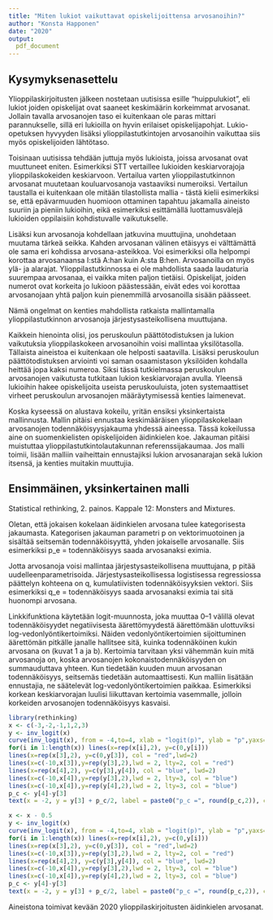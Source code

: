 ```yaml
---
title: "Miten lukiot vaikuttavat opiskelijoittensa arvosanoihin?"
author: "Konsta Happonen"
date: "2020"
output:
  pdf_document
---
```


## Kysymyksenasettelu
Ylioppilaskirjoitusten jälkeen nostetaan uutisissa esille "huippulukiot", eli lukiot joiden opiskelijat ovat saaneet keskimäärin korkeimmat arvosanat.
Jollain tavalla arvosanojen taso ei kuitenkaan ole paras mittari parannukselle, sillä eri lukioilla on hyvin erilaiset opiskelijapohjat. Lukio-opetuksen
hyvyyden lisäksi ylioppilastutkintojen arvosanoihin vaikuttaa siis myös opiskelijoiden lähtötaso.

Toisinaan uutisissa tehdään juttuja myös lukioista, joissa arvosanat ovat muuttuneet eniten. Esimerkiksi STT vertaillee lukioiden 
keskiarvorajoja ylioppilaskokeiden keskiarvoon. Vertailua varten ylioppilastutkinnon arvosanat muutetaan kouluarvosanoja vastaaviksi numeroiksi.
Vertailun taustalla ei kuitenkaan ole mitään tilastollista mallia - tästä kielii esimerkiksi se, että epävarmuuden huomioon ottaminen tapahtuu jakamalla
aineisto suuriin ja pieniin lukioihin, eikä esimerkiksi esittämällä luottamusvälejä lukioiden oppilaisiin kohdistuvalle vaikutukselle.

Lisäksi kun arvosanoja kohdellaan jatkuvina muuttujina, unohdetaan muutama tärkeä seikka. Kahden arvosanan välinen etäisyys ei välttämättä ole sama eri kohdissa arvosana-asteikkoa. Voi esimerkiksi olla helpompi korottaa arvosanaansa I:stä A:han kuin A:sta B:hen. Arvosanoilla on myös ylä- ja alarajat. Ylioppilastutkinnossa ei ole mahdollista saada laudaturia suurempaa arvosanaa, ei vaikka miten paljon tietäisi. Opiskelijat, joiden numerot ovat korkeita jo lukioon päästessään, eivät edes voi korottaa arvosanojaan yhtä paljon kuin pienemmillä arvosanoilla sisään päässeet.

Nämä ongelmat on kenties mahdollista ratkaista mallintamalla ylioppilastutkinnon arvosanoja järjestysasteikollisena muuttujana.

Kaikkein hienointa olisi, jos peruskoulun päättötodistuksen ja lukion vaikutuksia ylioppilaskokeen arvosanoihin voisi mallintaa yksilötasolla. Tällaista aineistoa ei kuitenkaan ole helposti saatavilla. Lisäksi peruskoulun päättötodistuksen arviointi voi saman osaamistason yksilöiden kohdalla heittää jopa kaksi numeroa. Siksi tässä
tutkielmassa peruskoulun arvosanojen vaikutusta tutkitaan lukion keskiarvorajan avulla. Yleensä lukioihin hakee opiskelijoita useista peruskouluista, joten systemaattiset virheet peruskoulun arvosanojen määräytymisessä kenties laimenevat.

Koska kyseessä on alustava kokeilu, yritän ensiksi yksinkertaista mallinnusta. Mallin pitäisi ennustaa keskimääräisen ylioppilaskokelaan arvosanojen todennäköisyysjakauma yhdessä aineessa. Tässä kokeilussa aine on suomenkielisten opiskelijoiden äidinkielen koe. Jakauman pitäisi muistuttaa ylioppilastutkintolautakunnan referenssijakaumaa. Jos malli toimii, lisään malliin vaiheittain ennustajiksi lukion arvosanarajan sekä lukion itsensä, ja kenties muitakin muuttujia.

## Ensimmäinen, yksinkertainen malli
Statistical rethinking, 2. painos. Kappale 12: Monsters and Mixtures.

Oletan, että jokaisen kokelaan äidinkielen arvosana tulee kategorisesta jakaumasta.
Kategorisen jakauman parametri p on vektorimuotoinen ja sisältää seitsemän todennäköisyyttä, yhden jokaiselle arvosanalle.
Siis esimerkiksi p_e = todennäköisyys saada arvosanaksi eximia.

Jotta arvosanoja voisi mallintaa järjestysasteikollisena muuttujana, p pitää uudelleenparametrisoida.
Järjestysasteikollisessa logistisessa regressiossa päättelyn kohteena on q, kumulatiivisten todennäköisyyksien vektori. Siis esimerkiksi q_e = todennäköisyys saada arvosanaksi eximia tai sitä huonompi arvosana.

Linkkifunktiona käytetään logit-muunnosta, joka muuttaa 0–1 välillä olevat todennäköisyydet negatiivisesta äärettömyydestä äärettömään ulottuviksi log-vedonlyöntikertoimiksi. Näiden vedonlyöntikertoimien sijoittuminen äärettömän pitkälle janalle hallitsee sitä, kuinka todennäköinen kukin arvosana on (kuvat 1 a ja b).
Kertoimia tarvitaan yksi vähemmän kuin mitä arvosanoja on, koska arvosanojen kokonaistodennäköisyyden on summauduttava yhteen. Kun tiedetään kuuden muun arvosanan todennäköisyys, seitsemäs tiedetään automaattisesti. Kun malliin lisätään ennustajia, ne säätelevät log-vedonlyöntikertoimien paikkaa. Esimerkiksi korkean keskiarvorajan luulisi liikuttavan kertoimia vasemmalle, jolloin korkeiden arvosanojen todennäköisyys kasvaisi.

```r
library(rethinking)
x <- c(-3,-2,-1,1,2,3)
y <- inv_logit(x)
curve(inv_logit(x), from = -4,to=4, xlab = "logit(p)", ylab = "p",yaxs="i")
for(i in 1:length(x)) lines(x=rep(x[i],2), y=c(0,y[i]))
lines(x=rep(x[3],2), y=c(0,y[3]), col = "red",lwd=2)
lines(x=c(-10,x[3]),y=rep(y[3],2),lwd = 2, lty=2, col = "red")
lines(x=rep(x[4],2), y=c(y[3],y[4]), col = "blue", lwd=2)
lines(x=c(-10,x[4]),y=rep(y[3],2),lwd = 2, lty=3, col = "blue")
lines(x=c(-10,x[4]),y=rep(y[4],2),lwd = 2, lty=3, col = "blue")
p_c <- y[4]-y[3]
text(x = -2, y = y[3] + p_c/2, label = paste0("p_c =", round(p_c,2)), col = "blue")

x <- x - 0.5
y <- inv_logit(x)
curve(inv_logit(x), from = -4,to=4, xlab = "logit(p)", ylab = "p",yaxs="i")
for(i in 1:length(x)) lines(x=rep(x[i],2), y=c(0,y[i]))
lines(x=rep(x[3],2), y=c(0,y[3]), col = "red",lwd=2)
lines(x=c(-10,x[3]),y=rep(y[3],2),lwd = 2, lty=2, col = "red")
lines(x=rep(x[4],2), y=c(y[3],y[4]), col = "blue", lwd=2)
lines(x=c(-10,x[4]),y=rep(y[3],2),lwd = 2, lty=3, col = "blue")
lines(x=c(-10,x[4]),y=rep(y[4],2),lwd = 2, lty=3, col = "blue")
p_c <- y[4]-y[3]
text(x = -2, y = y[3] + p_c/2, label = paste0("p_c =", round(p_c,2)), col = "blue")
```

Aineistona toimivat kevään 2020 ylioppilaskirjoitusten äidinkielen arvosanat.

